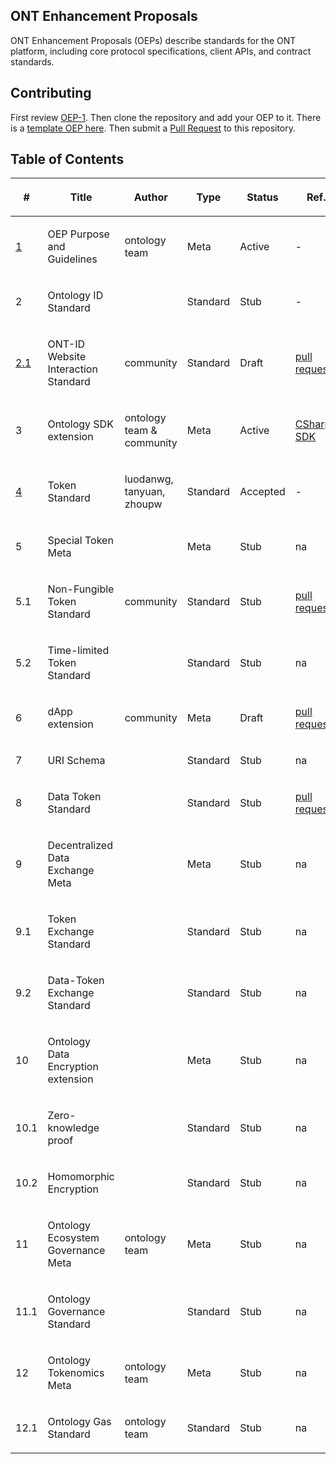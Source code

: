 ==ONT Enhancement Proposals==

ONT Enhancement Proposals (OEPs) describe standards for the ONT platform, including core protocol specifications, client APIs, and contract standards.

==Contributing==

First review [[OEP-1.mediawiki|OEP-1]]. Then clone the repository and add your OEP to it. There is a [[OEP-X.mediawiki|template OEP here]]. Then submit a [https://github.com/ontio/OEPs/pulls Pull Request] to this repository.

==Table of Contents==

{| class="wikitable sortable" style="width: auto; text-align: center; font-size: smaller; table-layout: fixed;"
!<nowiki>#</nowiki>
!Title
!Author
!Type
!Status
!Ref.
|-
| [[OEP-1.mediawiki|1]]
| OEP Purpose and Guidelines
| ontology team
| Meta
| Active
| -
|-
| 2
| Ontology ID Standard
| 
| Standard
| Stub
| -
|-
| [[OEP-2/OEP-2.1.mediawiki|2.1]]
| ONT-ID Website Interaction Standard
| community
| Standard
| Draft
| [https://github.com/ontio/OEPs/pull/9 pull request]
|-
| 3
| Ontology SDK extension
| ontology team & community
| Meta
| Active
| [[OEP-3/OEP-CSharp-SDK.mediawiki|CSharp-SDK]]
|-
| [[OEP-4/OEP-Token-Standard.mediawiki|4]]
| Token Standard
| luodanwg, tanyuan, zhoupw
| Standard
| Accepted
| -
|-
| 5
| Special Token Meta
| 
| Meta
| Stub
| na
|-
| 5.1
| Non-Fungible Token Standard
| community
| Standard
| Stub
| [https://github.com/ontio/OEPs/pull/10 pull request]
|-
| 5.2
| Time-limited Token Standard
| 
| Standard
| Stub
| na
|-
| 6
| dApp extension
| community
| Meta
| Draft
| [https://github.com/ontio/OEPs/pull/8 pull request]
|-
| 7
| URI Schema
| 
| Standard
| Stub
| na
|-
| 8
| Data Token Standard
| 
| Standard
| Stub
| [https://github.com/ontio/OEPs/pull/11 pull request]
|-
| 9
| Decentralized Data Exchange Meta
| 
| Meta
| Stub
| na
|-
| 9.1
| Token Exchange Standard
| 
| Standard
| Stub
| na
|-
| 9.2
| Data-Token Exchange Standard
| 
| Standard
| Stub
| na
|-
| 10
| Ontology Data Encryption extension
| 
| Meta
| Stub
| na
|-
| 10.1
| Zero-knowledge proof
| 
| Standard
| Stub
| na
|-
| 10.2
| Homomorphic Encryption
| 
| Standard
| Stub
| na
|-
| 11
| Ontology Ecosystem Governance Meta
| ontology team
| Meta
| Stub
| na
|-
| 11.1
| Ontology Governance Standard
| 
| Standard
| Stub
| na
|-
| 12
| Ontology Tokenomics Meta
| ontology team
| Meta
| Stub
| na
|-
| 12.1
| Ontology Gas Standard
| ontology team
| Standard
| Stub
| na
|}

